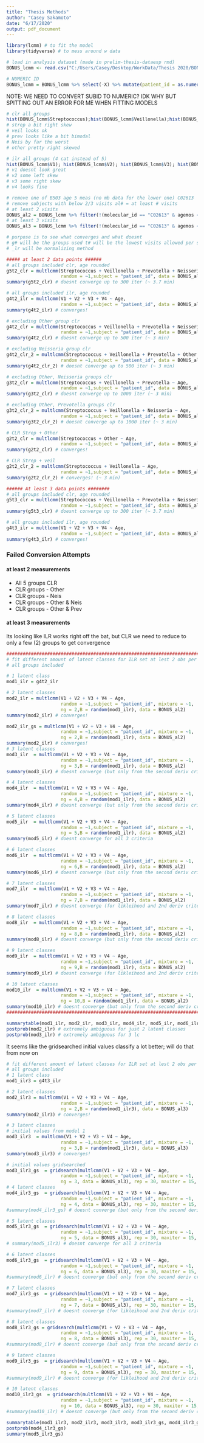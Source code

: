 ---
title: "Thesis Methods"
author: "Casey Sakamoto"
date: "6/17/2020"
output: pdf_document
---

```{r setup, include=FALSE}
library(lcmm) # to fit the model 
library(tidyverse) # to mess around w data

# load in analysis dataset (made in prelim-thesis-dataexp rmd)
BONUS_lcmm <- read.csv("C:/Users/Casey/Desktop/WorkData/Thesis 2020/BONUS_lcmm.csv")

# NUMERIC ID
BONUS_lcmm = BONUS_lcmm %>% select(-X) %>% mutate(patient_id = as.numeric(str_sub(Patient,start=2)))
```
NOTE: WE NEED TO CONVERT SUBID TO NUMERIC? IDK WHY BUT SPITTING OUT AN ERROR FOR ME WHEN FITTING MODELS

```{r normality assump}
# clr all groups
hist(BONUS_lcmm$Streptococcus);hist(BONUS_lcmm$Veillonella);hist(BONUS_lcmm$Prevotella);hist(BONUS_lcmm$Neisseria); hist(BONUS_lcmm$Other)
# strep a bit right skew
# veil looks ok
# prev looks like a bit bimodal
# Neis by far the worst
# other pretty right skewed

# ilr all groups (4 cat instead of 5)
hist(BONUS_lcmm$V1); hist(BONUS_lcmm$V2); hist(BONUS_lcmm$V3); hist(BONUS_lcmm$V4)
# v1 doesnt look great
# v2 some left skew
# v3 some right skew
# v4 looks fine
```

```{r data manipulation}
# remove one of B503 age 5 meas (no mb data for the lower one) C02613
# remove subjects with below 2/3 visits al# = at least # visits
# at least 2 visits
BONUS_al2 = BONUS_lcmm %>% filter(!(molecular_id == "C02613" & agemos < 4.8)) %>% filter(Num_Samples > 1)
# at least 3 visits
BONUS_al3 = BONUS_lcmm %>% filter(!(molecular_id == "C02613" & agemos < 4.8)) %>% filter(Num_Samples > 2)
```

```{r prelim models}
# purpose is to see what converges and what doesnt
# g# will be the groups used t# will be the lowest visits allowed per subject inclusion
# _lr will be normalizing method

##### at least 2 data points ######
# all groups included clr, age rounded
g5t2_clr = multlcmm(Streptococcus + Veillonella + Prevotella + Neisseria + Other ~ Age,
                    random = ~1,subject = "patient_id", data = BONUS_al2, maxiter = 300)
summary(g5t2_clr) # doesnt converge up to 300 iter (~ 3.7 min)

# all groups included ilr, age rounded
g4t2_ilr = multlcmm(V1 + V2 + V3 + V4 ~ Age,
                    random = ~1,subject = "patient_id", data = BONUS_al2, maxiter = 300)
summary(g4t2_ilr) # converges!

# excluding Other group clr
g4t2_clr = multlcmm(Streptococcus + Veillonella + Prevotella + Neisseria ~ Age,
                    random = ~1,subject = "patient_id", data = BONUS_al2, maxiter = 500)
summary(g4t2_clr) # doesnt converge up to 500 iter (~ 3 min)

# excluding Neisseria group clr
g4t2_clr_2 = multlcmm(Streptococcus + Veillonella + Prevotella + Other ~ Age,
                    random = ~1,subject = "patient_id", data = BONUS_al2, maxiter = 500)
summary(g4t2_clr_2) # doesnt converge up to 500 iter (~ 3 min)

# excluding Other, Neisseria groups clr
g3t2_clr = multlcmm(Streptococcus + Veillonella + Prevotella ~ Age,
                    random = ~1,subject = "patient_id", data = BONUS_al2, maxiter = 1000)
summary(g3t2_clr) # doesnt converge up to 1000 iter (~ 3 min)

# excluding Other, Prevotella groups clr
g3t2_clr_2 = multlcmm(Streptococcus + Veillonella + Neisseria ~ Age,
                    random = ~1,subject = "patient_id", data = BONUS_al2, maxiter = 1000)
summary(g3t2_clr_2) # doesnt converge up to 1000 iter (~ 3 min)

# CLR Strep + Other
g2t2_clr = multlcmm(Streptococcus + Other ~ Age,
                    random = ~1,subject = "patient_id", data = BONUS_al2, maxiter = 1000)
summary(g2t2_clr) # converges!

# CLR Strep + veil
g2t2_clr_2 = multlcmm(Streptococcus + Veillonella ~ Age,
                    random = ~1,subject = "patient_id", data = BONUS_al2, maxiter = 1000)
summary(g2t2_clr_2) # converges! (~ 3 min)

###### At least 3 data points ########
# all groups included clr, age rounded
g5t3_clr = multlcmm(Streptococcus + Veillonella + Prevotella + Neisseria + Other ~ Age,
                    random = ~1,subject = "patient_id", data = BONUS_al3, maxiter = 300)
summary(g5t3_clr) # doesnt converge up to 300 iter (~ 3.7 min)

# all groups included ilr, age rounded
g4t3_ilr = multlcmm(V1 + V2 + V3 + V4 ~ Age,
                    random = ~1,subject = "patient_id", data = BONUS_al3, maxiter = 300)
summary(g4t3_ilr) # converges!
```
### Failed Conversion Attempts
#### at least 2 measurements
- All 5 groups CLR
- CLR groups - Other
- CLR groups - Neis
- CLR groups - Other & Neis
- CLR groups - Other & Prev

#### at least 3 measurements

Its looking like ILR works right off the bat, but CLR we need to reduce to only a few (2) groups to get convergence

```{R primary ilr models}
#########################################################################################
# fit different amount of latent classes for ILR set at lest 2 obs per subject
# all groups included

# 1 latent class
mod1_ilr = g4t2_ilr

# 2 latent classes
mod2_ilr = multlcmm(V1 + V2 + V3 + V4 ~ Age,
                    random = ~1,subject = "patient_id", mixture = ~1,
                    ng = 2,B = random(mod1_ilr), data = BONUS_al2)
summary(mod2_ilr) # converges!

mod2_ilr_gs = multlcmm(V1 + V2 + V3 + V4 ~ Age,
                    random = ~1,subject = "patient_id", mixture = ~1,
                    ng = 2,B = random(mod1_ilr), data = BONUS_al2)
summary(mod2_ilr) # converges!
# 3 latent classes
mod3_ilr  = multlcmm(V1 + V2 + V3 + V4 ~ Age,
                    random = ~1,subject = "patient_id", mixture = ~1,
                    ng = 3,B = random(mod1_ilr), data = BONUS_al2)
summary(mod3_ilr) # doesnt converge (but only from the second deriv criteria)

# 4 latent classes
mod4_ilr  = multlcmm(V1 + V2 + V3 + V4 ~ Age,
                    random = ~1,subject = "patient_id", mixture = ~1,
                    ng = 4,B = random(mod1_ilr), data = BONUS_al2)
summary(mod4_ilr) # doesnt converge (but only from the second deriv criteria)

# 5 latent classes
mod5_ilr  = multlcmm(V1 + V2 + V3 + V4 ~ Age,
                    random = ~1,subject = "patient_id", mixture = ~1,
                    ng = 5,B = random(mod1_ilr), data = BONUS_al2)
summary(mod5_ilr) # doesnt converge for all 3 criteria

# 6 latent classes
mod6_ilr  = multlcmm(V1 + V2 + V3 + V4 ~ Age,
                    random = ~1,subject = "patient_id", mixture = ~1,
                    ng = 6,B = random(mod1_ilr), data = BONUS_al2)
summary(mod6_ilr) # doesnt converge (but only from the second deriv criteria)

# 7 latent classes
mod7_ilr  = multlcmm(V1 + V2 + V3 + V4 ~ Age,
                    random = ~1,subject = "patient_id", mixture = ~1,
                    ng = 7,B = random(mod1_ilr), data = BONUS_al2)
summary(mod7_ilr) # doesnt converge (for likleihood and 2nd deriv criteria)

# 8 latent classes
mod8_ilr  = multlcmm(V1 + V2 + V3 + V4 ~ Age,
                    random = ~1,subject = "patient_id", mixture = ~1,
                    ng = 8,B = random(mod1_ilr), data = BONUS_al2)
summary(mod8_ilr) # doesnt converge (but only from the second deriv criteria)

# 9 latent classes
mod9_ilr  = multlcmm(V1 + V2 + V3 + V4 ~ Age,
                    random = ~1,subject = "patient_id", mixture = ~1,
                    ng = 9,B = random(mod1_ilr), data = BONUS_al2)
summary(mod9_ilr) # doesnt converge (for likleihood and 2nd deriv criteria)

# 10 latent classes
mod10_ilr  = multlcmm(V1 + V2 + V3 + V4 ~ Age,
                    random = ~1,subject = "patient_id", mixture = ~1,
                    ng = 10,B = random(mod1_ilr), data = BONUS_al2)
summary(mod10_ilr) # doesnt converge (but only from the second deriv criteria)
#########################################################################################

summarytable(mod1_ilr, mod2_ilr, mod3_ilr, mod4_ilr, mod5_ilr, mod6_ilr, mod7_ilr, mod8_ilr, mod9_ilr, mod10_ilr) # at any point we are only getting 1 or 3 groups
postprob(mod2_ilr) # extremely ambiguous for just 2 latent classes
postprob(mod3_ilr) # extremely ambiguous for 3 lc
```

It seems like the gridsearched initial values classify a lot better; will do that from now on
```{r ilr primary models 3 obs}
# fit different amount of latent classes for ILR set at lest 2 obs per subject
# all groups included
# 1 latent class
mod1_ilr3 = g4t3_ilr

# 2 latent classes
mod2_ilr3 = multlcmm(V1 + V2 + V3 + V4 ~ Age,
                    random = ~1,subject = "patient_id", mixture = ~1,
                    ng = 2,B = random(mod1_ilr3), data = BONUS_al3)
summary(mod2_ilr3) # converges!

# 3 latent classes
# initial values from model 1
mod3_ilr3  = multlcmm(V1 + V2 + V3 + V4 ~ Age,
                    random = ~1,subject = "patient_id", mixture = ~1,
                    ng = 3,B = random(mod1_ilr3), data = BONUS_al3)
summary(mod3_ilr3) # converges!

# initial values gridsearched
mod3_ilr3_gs  = gridsearch(multlcmm(V1 + V2 + V3 + V4 ~ Age,
                    random = ~1,subject = "patient_id", mixture = ~1,
                    ng = 3, data = BONUS_al3), rep = 30, maxiter = 15, minit = mod1_ilr3)
# 4 latent classes
mod4_ilr3_gs  = gridsearch(multlcmm(V1 + V2 + V3 + V4 ~ Age,
                    random = ~1,subject = "patient_id", mixture = ~1,
                    ng = 4, data = BONUS_al3), rep = 30, maxiter = 15, minit = mod1_ilr3)
#summary(mod4_ilr3_gs) # doesnt converge (but only from the second deriv criteria)

# 5 latent classes
mod5_ilr3_gs  = gridsearch(multlcmm(V1 + V2 + V3 + V4 ~ Age,
                    random = ~1,subject = "patient_id", mixture = ~1,
                    ng = 5, data = BONUS_al3), rep = 30, maxiter = 15, minit = mod1_ilr3)
# summary(mod5_ilr3) # doesnt converge for all 3 criteria

# 6 latent classes
mod6_ilr3_gs  = gridsearch(multlcmm(V1 + V2 + V3 + V4 ~ Age,
                    random = ~1,subject = "patient_id", mixture = ~1,
                    ng = 6, data = BONUS_al3), rep = 30, maxiter = 15, minit = mod1_ilr3)
#summary(mod6_ilr) # doesnt converge (but only from the second deriv criteria)

# 7 latent classes
mod7_ilr3_gs  = gridsearch(multlcmm(V1 + V2 + V3 + V4 ~ Age,
                    random = ~1,subject = "patient_id", mixture = ~1,
                    ng = 7, data = BONUS_al3), rep = 30, maxiter = 15, minit = mod1_ilr3)
#summary(mod7_ilr) # doesnt converge (for likleihood and 2nd deriv criteria)

# 8 latent classes
mod8_ilr3_gs = gridsearch(multlcmm(V1 + V2 + V3 + V4 ~ Age,
                    random = ~1,subject = "patient_id", mixture = ~1,
                    ng = 8, data = BONUS_al3), rep = 30, maxiter = 15, minit = mod1_ilr3)
#summary(mod8_ilr) # doesnt converge (but only from the second deriv criteria)

# 9 latent classes
mod9_ilr3_gs  = gridsearch(multlcmm(V1 + V2 + V3 + V4 ~ Age,
                    random = ~1,subject = "patient_id", mixture = ~1,
                    ng = 9, data = BONUS_al3), rep = 30, maxiter = 15, minit = mod1_ilr3)
#summary(mod9_ilr) # doesnt converge (for likleihood and 2nd deriv criteria)

# 10 latent classes
mod10_ilr3_gs  = gridsearch(multlcmm(V1 + V2 + V3 + V4 ~ Age,
                    random = ~1,subject = "patient_id", mixture = ~1,
                    ng = 10, data = BONUS_al3), rep = 30, maxiter = 15, minit = mod1_ilr3)
#summary(mod10_ilr) # doesnt converge (but only from the second deriv criteria)

summarytable(mod1_ilr3, mod2_ilr3, mod3_ilr3, mod3_ilr3_gs, mod4_ilr3_gs, mod5_ilr3_gs, mod6_ilr3_gs, mod7_ilr3_gs, mod8_ilr3_gs, mod9_ilr3_gs, mod10_ilr3_gs)
postprob(mod4_ilr3_gs)
summary(mod5_ilr3_gs)
```